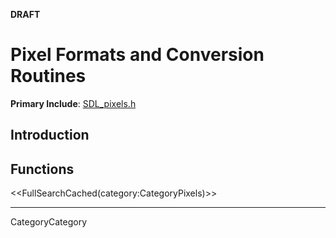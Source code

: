 <!-- #master-page:CategoryTemplate -->
<!-- #master-date:Unknown-Date -->
<!-- format wiki -->
<!-- language en -->
'''DRAFT'''

= Pixel Formats and Conversion Routines =
'''Primary Include''': [http://hg.libsdl.org/SDL/file/68dfd6df47da/include/SDL_pixels.h SDL_pixels.h]

== Introduction ==

== Functions ==

<<FullSearchCached(category:CategoryPixels)>>

----
CategoryCategory

